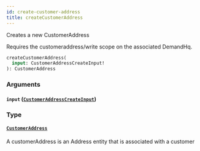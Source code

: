 ```yaml
---
id: create-customer-address
title: createCustomerAddress
---
```



Creates a new CustomerAddress
                
Requires the customeraddress/write scope on the associated DemandHq.


```graphql
createCustomerAddress(
  input: CustomerAddressCreateInput!
): CustomerAddress

```


### Arguments

#### `input` ([`CustomerAddressCreateInput`](/developers/demandhq-apis/demand-api/graphql/reference/inputs/customer-address-create-input))




### Type

#### [`CustomerAddress`](/developers/demandhq-apis/demand-api/graphql/reference/objects/customer-address) 

A customerAddress is an Address entity that is associated with a customer




